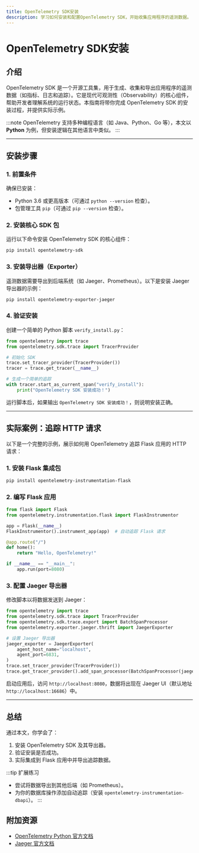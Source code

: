 ```yaml
---
title: OpenTelemetry SDK安装
description: 学习如何安装和配置OpenTelemetry SDK，开始收集应用程序的遥测数据。
---
```


# OpenTelemetry SDK安装

## 介绍

OpenTelemetry SDK 是一个开源工具集，用于生成、收集和导出应用程序的遥测数据（如指标、日志和追踪）。它是现代可观测性（Observability）的核心组件，帮助开发者理解系统的运行状态。本指南将带你完成 OpenTelemetry SDK 的安装过程，并提供实际示例。

:::note
OpenTelemetry 支持多种编程语言（如 Java、Python、Go 等），本文以 **Python** 为例，但安装逻辑在其他语言中类似。
:::

---

## 安装步骤

### 1. 前置条件
确保已安装：
- Python 3.6 或更高版本（可通过 `python --version` 检查）。
- 包管理工具 `pip`（可通过 `pip --version` 检查）。

### 2. 安装核心 SDK 包
运行以下命令安装 OpenTelemetry SDK 的核心组件：
```bash
pip install opentelemetry-sdk
```

### 3. 安装导出器（Exporter）
遥测数据需要导出到后端系统（如 Jaeger、Prometheus）。以下是安装 Jaeger 导出器的示例：
```bash
pip install opentelemetry-exporter-jaeger
```

### 4. 验证安装
创建一个简单的 Python 脚本 `verify_install.py`：
```python
from opentelemetry import trace
from opentelemetry.sdk.trace import TracerProvider

# 初始化 SDK
trace.set_tracer_provider(TracerProvider())
tracer = trace.get_tracer(__name__)

# 生成一个简单的追踪
with tracer.start_as_current_span("verify_install"):
    print("OpenTelemetry SDK 安装成功！")
```
运行脚本后，如果输出 `OpenTelemetry SDK 安装成功！`，则说明安装正确。

---

## 实际案例：追踪 HTTP 请求

以下是一个完整的示例，展示如何用 OpenTelemetry 追踪 Flask 应用的 HTTP 请求：

### 1. 安装 Flask 集成包
```bash
pip install opentelemetry-instrumentation-flask
```

### 2. 编写 Flask 应用
```python
from flask import Flask
from opentelemetry.instrumentation.flask import FlaskInstrumentor

app = Flask(__name__)
FlaskInstrumentor().instrument_app(app)  # 自动追踪 Flask 请求

@app.route("/")
def home():
    return "Hello, OpenTelemetry!"

if __name__ == "__main__":
    app.run(port=8080)
```

### 3. 配置 Jaeger 导出器
修改脚本以将数据发送到 Jaeger：
```python
from opentelemetry import trace
from opentelemetry.sdk.trace import TracerProvider
from opentelemetry.sdk.trace.export import BatchSpanProcessor
from opentelemetry.exporter.jaeger.thrift import JaegerExporter

# 设置 Jaeger 导出器
jaeger_exporter = JaegerExporter(
    agent_host_name="localhost",
    agent_port=6831,
)
trace.set_tracer_provider(TracerProvider())
trace.get_tracer_provider().add_span_processor(BatchSpanProcessor(jaeger_exporter))
```

启动应用后，访问 `http://localhost:8080`，数据将出现在 Jaeger UI（默认地址 `http://localhost:16686`）中。

---

## 总结

通过本文，你学会了：
1. 安装 OpenTelemetry SDK 及其导出器。
2. 验证安装是否成功。
3. 实际集成到 Flask 应用中并导出追踪数据。

:::tip 扩展练习
- 尝试将数据导出到其他后端（如 Prometheus）。
- 为你的数据库操作添加自动追踪（安装 `opentelemetry-instrumentation-dbapi`）。
:::

## 附加资源
- [OpenTelemetry Python 官方文档](https://opentelemetry.io/docs/instrumentation/python/)
- [Jaeger 官方文档](https://www.jaegertracing.io/docs/)